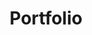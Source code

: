 ---
title: Portfolio
description: This website!
startYear: 2023
endYear: 2023
technologies: ["astro","typescript","scss"]
draft: false
---